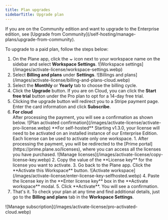 ```yaml
---
title: Plan upgrades
sidebarTitle: Upgrade plan
---
```


<Note>
If you are on the Community edition and want to upgrade to the Enterprise edition, see [Upgrade from Community](/self-hosting/manage-plans/upgrade-from-community).
</Note>


To upgrade to a paid plan, follow the steps below:

1. On the Plane app, click the **⌄** icon next to your workspace name on the sidebar and select **Workspace Settings**.
   <Frame>![Workspace settings](/images/activate-license/workspace-settings.webp)</Frame>
2. Select **Billing and plans** under **Settings**.
   <Frame>![Billings and plans](/images/activate-license/billing-and-plans-cloud.webp)</Frame>
3. Select the **Monthly** or **Yearly** tab to choose the billing cycle.
4. Click the **Upgrade** button. 
    <Note> 
    If you are on Cloud, you can click the **Start free trial** button under the Pro plan to opt for a 14-day free trial.
    </Note>
5. Clicking the upgrade button will redirect you to a Stripe payment page. Enter the card information and click **Subscribe**.
6. **For cloud**  
   After processing the payment, you will see a confirmation as shown below.  
   <Frame>![Plan activated confirmation](/images/activate-license/activate-pro-license.webp)</Frame>
   **For self-hosted**  
   <Note>
   Starting v1.3.0, your license will need to be activated on an installed instance of our Enterprise Edition. Each license can be used to activate only one workspace.
   </Note>
   1. After processing the payment, you will be redirected to the [Prime portal](https://prime.plane.so/licenses), where you can access all the licenses you have purchased.
      <Frame>![Manage licenses](/images/activate-license/copy-license-key.webp)</Frame>
   2. Copy the value of the **License key** for the license you want to activate. 
   3. Go back to the Plane app. Click the **Activate this Workspace** button.
      <Frame>![Activate workspace](/images/activate-license/enter-license-key-selfhosted.webp)</Frame>
   4. Paste the license key in the **Enter license key** box in the **Activate workspace** modal.
   5. Click **Activate**. You will see a confirmation. 
7. That's it. To check your plan at any time and find additional details, just go to the **Billing and plans** tab in the **Workspace Settings**.
  <Frame>![Manage subscription](/images/activate-license/pro-activated-cloud.webp)</Frame>
